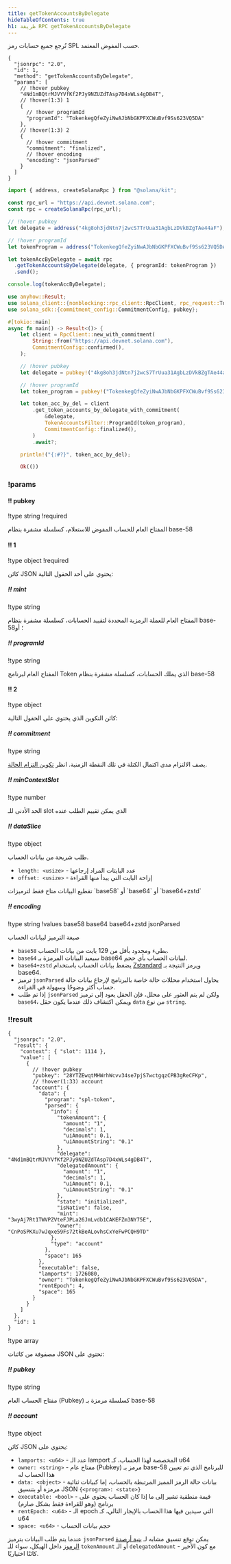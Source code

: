 ```yaml
---
title: getTokenAccountsByDelegate
hideTableOfContents: true
h1: طريقة RPC getTokenAccountsByDelegate
---
```


تُرجع جميع حسابات رمز SPL حسب المفوض المعتمد.

<APIMethod>

```jsonc !!request curl
{
  "jsonrpc": "2.0",
  "id": 1,
  "method": "getTokenAccountsByDelegate",
  "params": [
    // !hover pubkey
    "4Nd1mBQtrMJVYVfKf2PJy9NZUZdTAsp7D4xWLs4gDB4T",
    // !hover(1:3) 1
    {
      // !hover programId
      "programId": "TokenkegQfeZyiNwAJbNbGKPFXCWuBvf9Ss623VQ5DA"
    },
    // !hover(1:3) 2
    {
      // !hover commitment
      "commitment": "finalized",
      // !hover encoding
      "encoding": "jsonParsed"
    }
  ]
}
```

```ts !!request title="Kit"
import { address, createSolanaRpc } from "@solana/kit";

const rpc_url = "https://api.devnet.solana.com";
const rpc = createSolanaRpc(rpc_url);

// !hover pubkey
let delegate = address("4kg8oh3jdNtn7j2wcS7TrUua31AgbLzDVkBZgTAe44aF");

// !hover programId
let tokenProgram = address("TokenkegQfeZyiNwAJbNbGKPFXCWuBvf9Ss623VQ5DA");

let tokenAccByDelegate = await rpc
  .getTokenAccountsByDelegate(delegate, { programId: tokenProgram })
  .send();

console.log(tokenAccByDelegate);
```

```rs !!request title="Rust"
use anyhow::Result;
use solana_client::{nonblocking::rpc_client::RpcClient, rpc_request::TokenAccountsFilter};
use solana_sdk::{commitment_config::CommitmentConfig, pubkey};

#[tokio::main]
async fn main() -> Result<()> {
    let client = RpcClient::new_with_commitment(
        String::from("https://api.devnet.solana.com"),
        CommitmentConfig::confirmed(),
    );

    // !hover pubkey
    let delegate = pubkey!("4kg8oh3jdNtn7j2wcS7TrUua31AgbLzDVkBZgTAe44aF");

    // !hover programId
    let token_program = pubkey!("TokenkegQfeZyiNwAJbNbGKPFXCWuBvf9Ss623VQ5DA");

    let token_acc_by_del = client
        .get_token_accounts_by_delegate_with_commitment(
            &delegate,
            TokenAccountsFilter::ProgramId(token_program),
            CommitmentConfig::finalized(),
        )
        .await?;

    println!("{:#?}", token_acc_by_del);

    Ok(())
```

### !params

#### !! pubkey

!type string !required

المفتاح العام للحساب المفوض للاستعلام، كسلسلة مشفرة بنظام base-58

#### !! 1

!type object !required

كائن JSON يحتوي على أحد الحقول التالية:

##### !! mint

!type string

المفتاح العام للعملة الرمزية المحددة لتقييد الحسابات، كسلسلة مشفرة بنظام
base-58؛ أو

##### !! programId

!type string

المفتاح العام لبرنامج Token الذي يملك الحسابات، كسلسلة مشفرة بنظام base-58

#### !! 2

!type object

كائن التكوين الذي يحتوي على الحقول التالية:

##### !! commitment

!type string

يصف الالتزام مدى اكتمال الكتلة في تلك النقطة الزمنية. انظر
[تكوين التزام الحالة](/docs/rpc#configuring-state-commitment).

##### !! minContextSlot

!type number

الحد الأدنى للـ slot الذي يمكن تقييم الطلب عنده

##### !! dataSlice

!type object

طلب شريحة من بيانات الحساب.

- `length: <usize>` - عدد البايتات المراد إرجاعها
- `offset: <usize>` - إزاحة البايت التي يبدأ منها القراءة

<Callout type="info">
  تقطيع البيانات متاح فقط لترميزات `base58` أو `base64` أو `base64+zstd`
</Callout>

##### !! encoding

!type string !values base58 base64 base64+zstd jsonParsed

صيغة الترميز لبيانات الحساب

- `base58` بطيء ومحدود بأقل من 129 بايت من بيانات الحساب.
- `base64` سيعيد البيانات المرمزة بـ base64 لبيانات الحساب بأي حجم.
- `base64+zstd` يضغط بيانات الحساب باستخدام
  [Zstandard](https://facebook.github.io/zstd/) ويرمز النتيجة بـ base64.
- ترميز `jsonParsed` يحاول استخدام محللات حالة خاصة بالبرنامج لإرجاع بيانات حالة
  حساب أكثر وضوحًا وسهولة في القراءة.
- إذا تم طلب `jsonParsed` ولكن لم يتم العثور على محلل، فإن الحقل يعود إلى ترميز
  `base64`، ويمكن اكتشاف ذلك عندما يكون حقل `data` من نوع `string`.

### !!result

```jsonc !response
{
  "jsonrpc": "2.0",
  "result": {
    "context": { "slot": 1114 },
    "value": [
      {
        // !hover pubkey
        "pubkey": "28YTZEwqtMHWrhWcvv34se7pjS7wctgqzCPB3gReCFKp",
        // !hover(1:33) account
        "account": {
          "data": {
            "program": "spl-token",
            "parsed": {
              "info": {
                "tokenAmount": {
                  "amount": "1",
                  "decimals": 1,
                  "uiAmount": 0.1,
                  "uiAmountString": "0.1"
                },
                "delegate": "4Nd1mBQtrMJVYVfKf2PJy9NZUZdTAsp7D4xWLs4gDB4T",
                "delegatedAmount": {
                  "amount": "1",
                  "decimals": 1,
                  "uiAmount": 0.1,
                  "uiAmountString": "0.1"
                },
                "state": "initialized",
                "isNative": false,
                "mint": "3wyAj7Rt1TWVPZVteFJPLa26JmLvdb1CAKEFZm3NY75E",
                "owner": "CnPoSPKXu7wJqxe59Fs72tkBeALovhsCxYeFwPCQH9TD"
              },
              "type": "account"
            },
            "space": 165
          },
          "executable": false,
          "lamports": 1726080,
          "owner": "TokenkegQfeZyiNwAJbNbGKPFXCWuBvf9Ss623VQ5DA",
          "rentEpoch": 4,
          "space": 165
        }
      }
    ]
  },
  "id": 1
}
```

!type array

مصفوفة من كائنات JSON تحتوي على:

##### !! pubkey

!type string

مفتاح الحساب العام (Pubkey) كسلسلة مرمزة بـ base-58

##### !! account

!type object

كائن JSON يحتوي على:

- `lamports: <u64>` - عدد الـ lamport المخصصة لهذا الحساب، كـ u64
- `owner: <string>` - مفتاح عام (Pubkey) مرمز بـ base-58 للبرنامج الذي تم تعيين
  هذا الحساب له
- `data: <object>` - بيانات حالة الرمز المميز المرتبطة بالحساب، إما كبيانات
  ثنائية مرمزة أو بتنسيق JSON `{<program>: <state>}`
- `executable: <bool>` - قيمة منطقية تشير إلى ما إذا كان الحساب يحتوي على برنامج
  (وهو للقراءة فقط بشكل صارم)
- `rentEpoch: <u64>` - الـ epoch التي سيدين فيها هذا الحساب بالإيجار التالي، كـ
  u64
- `space: <u64>` - حجم بيانات الحساب

عندما يتم طلب البيانات بترميز `jsonParsed` يمكن توقع تنسيق مشابه لـ
[بنية أرصدة الرموز](/docs/rpc/json-structures#token-balances) داخل الهيكل، سواء
للـ `tokenAmount` أو الـ `delegatedAmount` - مع كون الأخير كائنًا اختياريًا.

</APIMethod>
